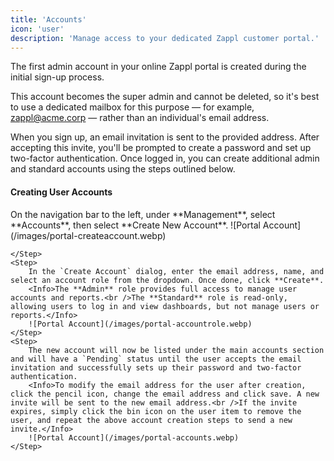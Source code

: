```yaml
---
title: 'Accounts'
icon: 'user'
description: 'Manage access to your dedicated Zappl customer portal.'
---
```


The first admin account in your online Zappl portal is created during the initial sign-up process.

<Warning>This account becomes the super admin and cannot be deleted, so it's best to use a dedicated mailbox for this purpose — for example, zappl@acme.corp — rather than an individual's email address.</Warning>

When you sign up, an email invitation is sent to the provided address. After accepting this invite, you'll be prompted to create a password and set up two-factor authentication. Once logged in, you can create additional admin and standard accounts using the steps outlined below.

#### Creating User Accounts

<Steps>
    <Step>
        On the navigation bar to the left, under **Management**, select **Accounts**, then select **Create New Account**.
        ![Portal Account](/images/portal-createaccount.webp)
        
    </Step>
    <Step>
        In the `Create Account` dialog, enter the email address, name, and select an account role from the dropdown. Once done, click **Create**.
        <Info>The **Admin** role provides full access to manage user accounts and reports.<br />The **Standard** role is read-only, allowing users to log in and view dashboards, but not manage users or reports.</Info>
        ![Portal Account](/images/portal-accountrole.webp)
    </Step>
    <Step>
        The new account will now be listed under the main accounts section and will have a `Pending` status until the user accepts the email invitation and successfully sets up their password and two-factor authentication.
        <Info>To modify the email address for the user after creation, click the pencil icon, change the email address and click save. A new invite will be sent to the new email address.<br />If the invite expires, simply click the bin icon on the user item to remove the user, and repeat the above account creation steps to send a new invite.</Info>
        ![Portal Account](/images/portal-accounts.webp)
    </Step>
</Steps>